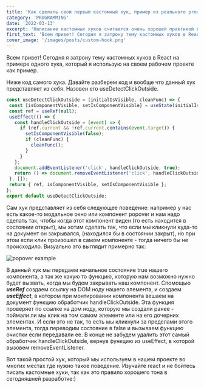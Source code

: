```yaml
---
title: 'Как сделать свой первый кастомный хук, пример из реального production приложения.'
category: 'PROGRAMMING'
date: '2022-03-13'
excerpt: 'Написание кастомных хуков считается очень хорошей практикой в реакте...'
first_text: 'Всем привет! Сегодня я затрону тему кастомных хуков в React на примере одного хука, который я использую на своем рабочем проекте как пример.'
cover_image: '/images/posts/custom-hook.png'
---
```


Всем привет! Сегодня я затрону тему кастомных хуков в React на примере одного хука, который я использую
на своем рабочем проекте как пример.

Ниже код самого хука. Давайте разберем код и вообще что данный хук представляет из себя. Назовен его useDetectClickOutside.

 ```javascript
const useDetectClickOutside = (initialIsVisible, cleanFunc) => {
  const [isComponentVisible, setIsComponentVisible] = useState(initialIsVisible);
  const ref = useRef(null);
  useEffect(() => {
    const handleClickOutside = (event) => {
      if (ref.current && !ref.current.contains(event.target)) {
        setIsComponentVisible(false);
        if (cleanFunc) {
          cleanFunc();
        }
      }
    };
    document.addEventListener('click', handleClickOutside, true);
    return () => document.removeEventListener('click', handleClickOutside, true);
  }, []);
  return { ref, isComponentVisible, setIsComponentVisible };
};
export default useDetectClickOutside;
```

Сам хук представляет из себя следующее поведение: например у нас есть какое-то модальное окно или компонент popover
и нам надо сделать так, чтобы когда этот компонент виден (то есть находится в состоянии открыт), мы хотим сделать так, что
если мы кликнули куда-то на документ он закрывался, (находился бы в состоянии закрыт), но при этом если клик произошел
в самом компоненте - тогда ничего бы не происходило. Визуально это выглядит примерно так:

![popover example](/images/posts/popover-example.gif)

В данный хук мы передаем начальное состояние true нашего компонента, а так же какую то функцию, которую нам возможно нужно
будет вызвать, когда мы будем закрывать наш компонент. Спомощью ***useRef*** создаем ссылку на DOM ноду нашего элемента,
и создаем ***useEffect***, в котором при монтировании компонента вешаем на документ функцию обработчик handleClickOutside.
Эта функция проверяет по ссылке на дом ноду, которую мы создали ранее - поймали ли мы клик на том самом элементе или на его дочерних элементах.
И если это не так, то есть мы кликнули за пределами этого элемента, тогда переводим состояние в false и вызываем функцию очистки если передавали ее.
В конце не забудем удалить этот самый обработчик handleClickOutside, вернув функцию из useEffect, в которой вызовем removeEventListener.

Вот такой простой хук, который мы используем в нашем проекте во многих местах где нужно такое поведение.
Изучайте react и не бойтесь писать кастомные хуки, так как это правило хорошего тона в сегодняшней разработке:)
